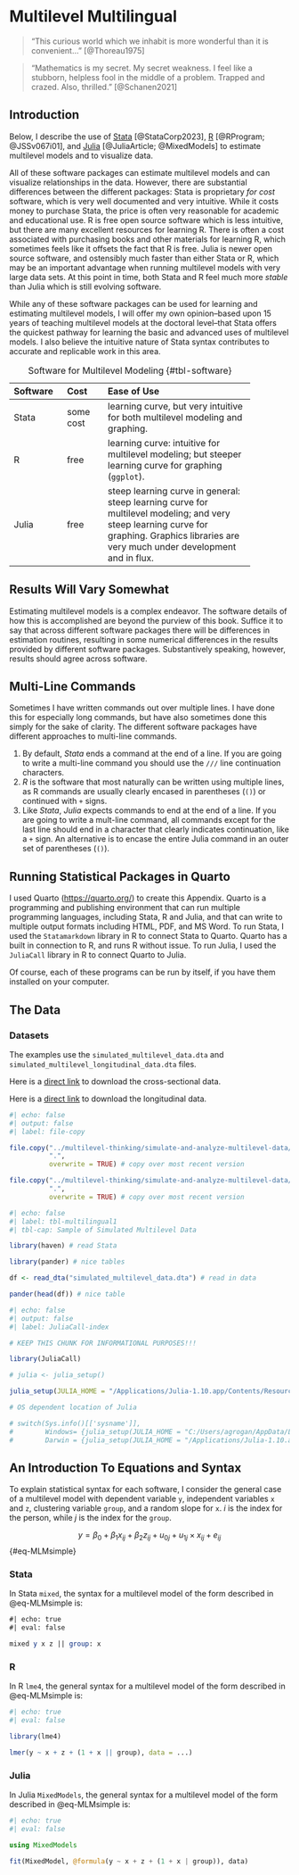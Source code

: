 # Multilevel Multilingual

> "This curious world which we inhabit is more wonderful than it is convenient..." [@Thoreau1975]

> "Mathematics is my secret. My secret weakness. I feel like a stubborn, helpless fool in the middle of a problem. Trapped and crazed. Also, thrilled." [@Schanen2021]

## Introduction

Below, I describe the use of [Stata](https://www.stata.com/) [@StataCorp2023], [R](https://www.r-project.org/) [@RProgram; @JSSv067i01], and [Julia](https://www.julialang.org/) [@JuliaArticle; @MixedModels] to estimate multilevel models and to visualize data. 

All of these software packages can estimate multilevel models and can visualize relationships in the data. However, there are substantial differences between the different packages: Stata is proprietary *for cost* software, which is very well documented and very intuitive. While it costs money to purchase Stata, the price is often very reasonable for academic and educational use. R is free open source software which is less intuitive, but there are many excellent resources for learning R. There is often a cost associated with purchasing books and other materials for learning R, which sometimes feels like it offsets the fact that R is free. Julia is newer open source software, and ostensibly much faster than either Stata or R, which may be an important advantage when running multilevel models with very large data sets. At this point in time, both Stata and R feel much more *stable* than Julia which is still evolving software.

While any of these software packages can be used for learning and estimating multilevel models, I will offer my own opinion--based upon 15 years of teaching multilevel models at the doctoral level--that Stata offers the quickest pathway for learning the basic and advanced uses of multilevel models. I also believe the intuitive nature of Stata syntax contributes to accurate and replicable work in this area.

-------------------------------------------------------------
Software    Cost       Ease of Use
----------- ---------- --------------------------------------
Stata       some cost  learning curve, but very intuitive
                       for both multilevel modeling and
                       graphing.

R           free       learning curve: intuitive for 
                       multilevel modeling; but steeper
                       learning curve for graphing (`ggplot`).

Julia       free       steep learning curve in general: 
                       steep learning curve
                       for multilevel modeling; and very steep
                       learning curve for graphing. Graphics
                       libraries are very much under development
                       and in flux.
-------------------------------------------------------------

: Software for Multilevel Modeling {#tbl-software}

::: {.callout-tip}
## Results Will Vary Somewhat

Estimating multilevel models is a complex endeavor. The software details of how this is accomplished are beyond the purview of this book. Suffice it to say that across different software packages there will be differences in estimation routines, resulting in some numerical differences in the results provided by different software packages. Substantively speaking, however, results should agree across software. 
:::

::: {.callout-tip}
## Multi-Line Commands

Sometimes I have written commands out over multiple lines. I have done this for especially long commands, but have also sometimes done this simply for the sake of clarity. The different software packages have different approaches to multi-line commands.

1. By default, *Stata* ends a command at the end of a line. If you are going to write a multi-line command you should use the `///` line continuation characters.
2. *R* is the software that most naturally can be written using multiple lines, as R commands are usually clearly encased in parentheses (`()`) or continued with `+` signs.
3. Like *Stata*, *Julia* expects commands to end at the end of a line. If you are going to write a mult-line command, all commands except for the last line should end in a character that clearly indicates continuation, like a `+` sign. An alternative is to encase the entire Julia command in an outer set of parentheses (`()`).
:::

::: {.callout-tip}
## Running Statistical Packages in Quarto

I used Quarto ([https://quarto.org/](https://quarto.org/)) to create this Appendix. Quarto is a programming and publishing environment that can run multiple programming languages, including Stata, R and Julia, and that can write to multiple output formats including HTML, PDF, and MS Word. To run Stata, I used the `Statamarkdown` library in R to connect Stata to Quarto. Quarto has a built in connection to R, and runs R without issue. To run Julia, I used the `JuliaCall` library in R to connect Quarto to Julia.

Of course, each of these programs can be run by itself, if you have them installed on your computer.
:::

## The Data {#sec-data}

::: {.callout-note}
### Datasets

The examples use the `simulated_multilevel_data.dta` and `simulated_multilevel_longitudinal_data.dta` files. 

Here is a [direct link](https://github.com/agrogan1/multilevel-multilingual/raw/main/simulated_multilevel_data.dta) to download the cross-sectional data. 

Here is a [direct link](https://github.com/agrogan1/multilevel-multilingual/raw/main/simulated_multilevel_longitudinal_data.dta) to download the longitudinal data.
:::

```r
#| echo: false
#| output: false
#| label: file-copy

file.copy("../multilevel-thinking/simulate-and-analyze-multilevel-data/simulated_multilevel_data.dta", 
          ".",
          overwrite = TRUE) # copy over most recent version

file.copy("../multilevel-thinking/simulate-and-analyze-multilevel-data/simulated_multilevel_longitudinal_data.dta", 
          ".",
          overwrite = TRUE) # copy over most recent version

```

```r
#| echo: false
#| label: tbl-multilingual1
#| tbl-cap: Sample of Simulated Multilevel Data

library(haven) # read Stata

library(pander) # nice tables

df <- read_dta("simulated_multilevel_data.dta") # read in data

pander(head(df)) # nice table

```

```r
#| echo: false
#| output: false
#| label: JuliaCall-index

# KEEP THIS CHUNK FOR INFORMATIONAL PURPOSES!!!

library(JuliaCall)

# julia <- julia_setup()

julia_setup(JULIA_HOME = "/Applications/Julia-1.10.app/Contents/Resources/julia/bin")

# OS dependent location of Julia

# switch(Sys.info()[['sysname']],
#        Windows= {julia_setup(JULIA_HOME = "C:/Users/agrogan/AppData/Local/Programs/Julia-1.10.2/bin/")},
#        Darwin = {julia_setup(JULIA_HOME = "/Applications/Julia-1.10.app/Contents/Resources/julia/bin")})

```

## An Introduction To Equations and Syntax {#sec-syntax}

To explain statistical syntax for each software, I consider the general case of a multilevel model with dependent variable `y`, independent variables `x` and `z`, clustering variable `group`, and a random slope for `x`. *i* is the index for the person, while *j* is the index for the `group`.

$$y = \beta_0 + \beta_1 x_{ij} + \beta_2 z_{ij} + u_{0j} + u_{1j} \times x_{ij} + e_{ij}$$ {#eq-MLMsimple}

::: {.panel-tabset group="language"}

### Stata

In Stata `mixed`, the syntax for a multilevel model of the form described in @eq-MLMsimple is:

```stata
#| echo: true
#| eval: false

mixed y x z || group: x

```

### R

In R `lme4`, the general syntax for a multilevel model of the form described in @eq-MLMsimple is:

```r
#| echo: true
#| eval: false

library(lme4)

lmer(y ~ x + z + (1 + x || group), data = ...)

```

### Julia

In Julia `MixedModels`, the general syntax for a multilevel model of the form described in @eq-MLMsimple is:

```julia
#| echo: true
#| eval: false

using MixedModels

fit(MixedModel, @formula(y ~ x + z + (1 + x | group)), data)

```

:::

